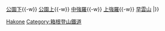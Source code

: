 {{鐵道路線|
| 模板名稱 = 鋼索線 (箱根登山鐵道)
| 名稱 = [[File:HakoneTozanCablecar logo.svg|100px]] [[箱根登山鐵道]] [[鋼索線 (箱根登山鐵道)|鋼索線]]（箱根登山纜車） [[File:Odakyu_Hakone_StaNo.svg|18px|OH]]
| 代表色  = #F04A00
| 背景顏色 = #FFFFFF 
| 車站列表 =  [[強羅車站|強羅]]{{-w}} [[公園下站|公園下]]{{-w}} [[公園上站|公園上]]{{-w}} [[中強羅站|中強羅]]{{-w}} [[上強羅站|上強羅]]{{-w}} [[早雲山站|早雲山]]
|}}<noinclude>
[[Category:日本鐵路路線模板|Hakone]]
[[Category:箱根登山鐵道]]

</noinclude>